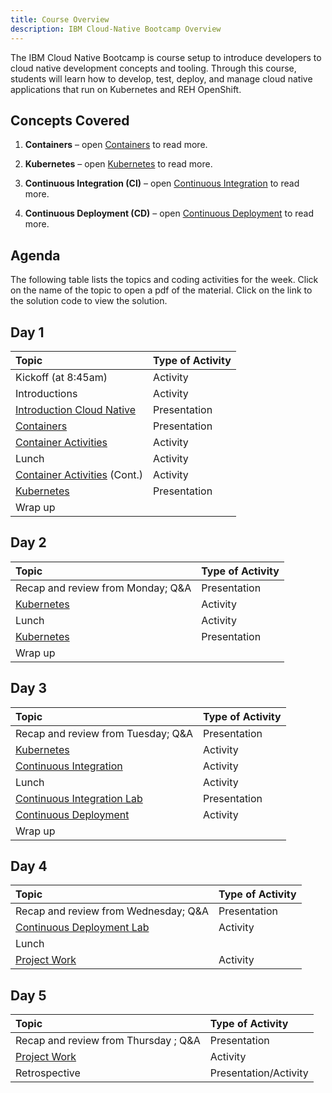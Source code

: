 ```yaml
---
title: Course Overview
description: IBM Cloud-Native Bootcamp Overview
---
```


<PageDescription>

The IBM Cloud Native Bootcamp is course setup to introduce developers to cloud native development concepts and tooling.  Through this course, students will learn how to develop, test, deploy, and manage cloud native applications that run on Kubernetes and REH OpenShift.

</PageDescription>

## Concepts Covered


1. **Containers** – open [Containers](./../containers/) to read more.

2. **Kubernetes** – open [Kubernetes](./../kubernetes/) to read more.

3. **Continuous Integration (CI)** – open [Continuous Integration](./../continuous-integration/) to read more.

4. **Continuous Deployment (CD)** – open [Continuous Deployment](./../continuous-deployment/) to read more.


## Agenda

The following table lists the topics and coding activities for the week. Click on the name of the topic to open a pdf of the material. Click on the link to the solution code to view the solution.

## Day 1

| Topic                                                                  | Type of Activity             |
| :--------------------------------------------------------------------- | :--------------------------- |
| Kickoff (at 8:45am)                                                    | Activity                     |
| Introductions                                                          | Activity                     |
| [Introduction Cloud Native](./../cloud-native-overview/)               | Presentation                 |
| [Containers](./../containers/)                                         | Presentation                 |
| [Container Activities](./../containers#activities)                     | Activity                     |
| Lunch                                                                  | Activity                     |
| [Container Activities](./../containers#activities) (Cont.)             | Activity                     |
| [Kubernetes](./../kubernetes/)                                         | Presentation                 |
| Wrap up                                                                |                              |

## Day 2

| Topic                                                                  | Type of Activity             |
| :--------------------------------------------------------------------- | :--------------------------- |
| Recap and review from Monday; Q&A                                      | Presentation                 |
| [Kubernetes](./../kubernetes/)                                         | Activity                     |
| Lunch                                                                  | Activity                     |
| [Kubernetes](./../kubernetes/)                                         | Presentation                 |
|  Wrap up                                                               |                              |

## Day 3

| Topic                                           | Type of Activity            |
| :---------------------------------------------- | :--------------------------- |
| Recap and review from Tuesday; Q&A              | Presentation                 |
| [Kubernetes](./../kubernetes/)                  | Activity     |
| [Continuous Integration](./../continuous-integration/)  | Activity      |
| Lunch                                           | Activity                              |
| [Continuous Integration Lab](./../continuous-integration#activities)  | Presentation        |
| [Continuous Deployment](./../continuous-deployment/)  | Activity        |
| Wrap up                                         |           |

## Day 4

| Topic                                              | Type of Activity            |
| :------------------------------------------------- | :--------------------------- |
| Recap and review from Wednesday; Q&A               | Presentation                 |
| [Continuous Deployment Lab](./../continuous-deployment#activities)  | Activity      |
| Lunch                                              |                              |
| [Project Work](./../project-cicd/)                 | Activity                     |

## Day 5

| Topic                                           | Type of Activity            |
| :---------------------------------------------- | :--------------------------- |
| Recap and review from Thursday ; Q&A            | Presentation                 |
| [Project Work](./../project-cicd/)              | Activity                     |
| Retrospective                                   | Presentation/Activity        |
